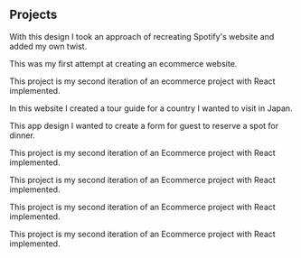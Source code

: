 ## Projects

<ProjectCard title="Spotify Redesign" link="https://admiring-torvalds-97c137.netlify.app" bg="linear-gradient(to right, #141821 0%, 
#000000 100%)">
With this design I took an approach of recreating Spotify's website and added my own twist.
</ProjectCard>

<ProjectCard title="Ecommerce Project" link="https://hungry-goodall-549455.netlify.app" bg="linear-gradient(to right, #141821 0%, 
#000000 100%)">
This was my first attempt at creating an ecommerce website.
</ProjectCard>

<ProjectCard title="Ecommerce Project #2" link="https://zealous-thompson-43f9dc.netlify.app" bg="linear-gradient(to right, #141821 0%, 
#000000 100%)">
This project is my second iteration of an ecommerce project with React implemented.
</ProjectCard>


<ProjectCard title="Gateway Project" link="https://dazzling-spence-4d0a3d.netlify.app" bg="linear-gradient(to right, #141821 0%, 
#000000 100%)">
In this website I created a tour guide for a country I wanted to visit in Japan.
</ProjectCard>


<ProjectCard title="Reservation App" link="https://elastic-blackwell-af3cc7.netlify.app" bg="linear-gradient(to right, #141821 0%, 
#000000 100%)">
This app design I wanted to create a form for guest to reserve a spot for dinner.
</ProjectCard>




<ProjectCard title="Guessing Game" link="https://cocky-shockley-ae4ca9.netlify.app" bg="linear-gradient(to right, #141821 0%, 
#000000 100%)">
This project is my second iteration of an Ecommerce project with React implemented.
</ProjectCard>



<ProjectCard title="To Do App" link="https://adoring-shaw-3dcc44.netlify.app" bg="linear-gradient(to right, #141821 0%, 
#000000 100%)">
This project is my second iteration of an Ecommerce project with React implemented.
</ProjectCard>

<ProjectCard title="Friends App" link="https://inspiring-nightingale-4c4fae.netlify.app" bg="linear-gradient(to right, #141821 0%, 
#000000 100%)">
This project is my second iteration of an Ecommerce project with React implemented.
</ProjectCard>

<ProjectCard title="Animated Navigation Bar" link="https://tender-borg-73fbc4.netlify.app" bg="linear-gradient(to right, #141821 0%, 
#000000 100%)">
This project is my second iteration of an Ecommerce project with React implemented.
</ProjectCard>
